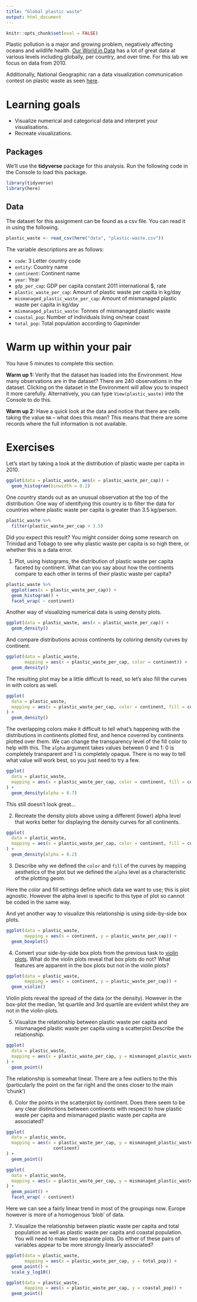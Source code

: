 ```yaml
---
title: "Global plastic waste"
output: html_document
---
```


```r
knitr::opts_chunk$set(eval = FALSE)
```

Plastic pollution is a major and growing problem, negatively affecting oceans and wildlife health. [Our World in Data](https://ourworldindata.org/plastic-pollution) has a lot of great data at various levels including globally, per country, and over time. For this lab we focus on data from 2010.

Additionally, National Geographic ran a data visualization communication contest on plastic waste as seen [here](https://www.nationalgeographic.org/funding-opportunities/innovation-challenges/plastic/dataviz/).

# Learning goals

-   Visualize numerical and categorical data and interpret your visualisations.
-   Recreate visualizations.

## Packages

We'll use the **tidyverse** package for this analysis. Run the following code in the Console to load this package.

```r
library(tidyverse)
library(here)
```

## Data

The dataset for this assignment can be found as a csv file. You can read it in using the following.

```r
plastic_waste <- read_csv(here("data", "plastic-waste.csv"))
```

The variable descriptions are as follows:

-   `code`: 3 Letter country code
-   `entity`: Country name
-   `continent`: Continent name
-   `year`: Year
-   `gdp_per_cap`: GDP per capita constant 2011 international \$, rate
-   `plastic_waste_per_cap`: Amount of plastic waste per capita in kg/day
-   `mismanaged_plastic_waste_per_cap`: Amount of mismanaged plastic waste per capita in kg/day
-   `mismanaged_plastic_waste`: Tonnes of mismanaged plastic waste
-   `coastal_pop`: Number of individuals living on/near coast
-   `total_pop`: Total population according to Gapminder

# Warm up within your pair

You have 5 minutes to complete this section.

**Warm up 1:** Verify that the dataset has loaded into the Environment. How many observations are in the dataset? There are 240 observations in the dataset. Clicking on the dataset in the Environment will allow you to inspect it more carefully. Alternatively, you can type `View(plastic_waste)` into the Console to do this.

**Warm up 2:** Have a quick look at the data and notice that there are cells taking the value `NA` -- what does this mean? This means that there are some records where the full information is not available.

# Exercises

Let's start by taking a look at the distribution of plastic waste per capita in 2010.

```r
ggplot(data = plastic_waste, aes(x = plastic_waste_per_cap)) +
  geom_histogram(binwidth = 0.2)
```

One country stands out as an unusual observation at the top of the distribution. One way of identifying this country is to filter the data for countries where plastic waste per capita is greater than 3.5 kg/person.

```r
plastic_waste %>%
  filter(plastic_waste_per_cap > 3.5)
```

Did you expect this result? You might consider doing some research on Trinidad and Tobago to see why plastic waste per capita is so high there, or whether this is a data error.

1.  Plot, using histograms, the distribution of plastic waste per capita faceted by continent. What can you say about how the continents compare to each other in terms of their plastic waste per capita?

```r
plastic_waste %>%
  ggplot(aes(x = plastic_waste_per_cap)) +
  geom_histogram() +
  facet_wrap( ~ continent)
```

Another way of visualizing numerical data is using density plots.

```r
ggplot(data = plastic_waste, aes(x = plastic_waste_per_cap)) +
  geom_density()
```

And compare distributions across continents by coloring density curves by continent.

```r
ggplot(data = plastic_waste,
       mapping = aes(x = plastic_waste_per_cap, color = continent)) +
  geom_density()
```

The resulting plot may be a little difficult to read, so let's also fill the curves in with colors as well.

```r
ggplot(
  data = plastic_waste,
  mapping = aes(x = plastic_waste_per_cap, color = continent, fill = continent)
) +
  geom_density()
```

The overlapping colors make it difficult to tell what's happening with the distributions in continents plotted first, and hence coverred by continents plotted over them. We can change the transparency level of the fill color to help with this. The `alpha` argument takes values between 0 and 1: 0 is completely transparent and 1 is completely opaque. There is no way to tell what value will work best, so you just need to try a few.

```r
ggplot(
  data = plastic_waste,
  mapping = aes(x = plastic_waste_per_cap, color = continent, fill = continent)
) +
  geom_density(alpha = 0.7)
```

This still doesn't look great...

2.  Recreate the density plots above using a different (lower) alpha level that works better for displaying the density curves for all continents.

```r
ggplot(
  data = plastic_waste,
  mapping = aes(x = plastic_waste_per_cap, color = continent, fill = continent)
) +
  geom_density(alpha = 0.2)
```

3.  Describe why we defined the `color` and `fill` of the curves by mapping aesthetics of the plot but we defined the `alpha` level as a characteristic of the plotting geom.

Here the color and fill settings define which data we want to use; this is plot agnostic. However the alpha level is specific to this type of plot so cannot be coded in the same way.

And yet another way to visualize this relationship is using side-by-side box plots.

```r
ggplot(data = plastic_waste,
       mapping = aes(x = continent, y = plastic_waste_per_cap)) +
  geom_boxplot()
```

4.  Convert your side-by-side box plots from the previous task to [violin plots](http://ggplot2.tidyverse.org/reference/geom_violin.html). What do the violin plots reveal that box plots do not? What features are apparent in the box plots but not in the violin plots?

```r
ggplot(data = plastic_waste,
       mapping = aes(x = continent, y = plastic_waste_per_cap)) +
  geom_violin()
```

Violin plots reveal the spread of the data (or the density). However in the box-plot the median, 1st quartile and 3rd quartile are evident whilst they are not in the violin-plots.

5.  Visualize the relationship between plastic waste per capita and mismanaged plastic waste per capita using a scatterplot.Describe the relationship.

```r
ggplot(
  data = plastic_waste,
  mapping = aes(x = plastic_waste_per_cap, y = mismanaged_plastic_waste_per_cap)
) +
  geom_point()
```

The relationship is somewhat linear. There are a few outliers to the this (particularly the point on the far right and the ones closer to the main 'chunk')

6.  Color the points in the scatterplot by continent. Does there seem to be any clear distinctions between continents with respect to how plastic waste per capita and mismanaged plastic waste per capita are associated?

```r
ggplot(
  data = plastic_waste,
  mapping = aes(x = plastic_waste_per_cap, y = mismanaged_plastic_waste_per_cap, color =
                  continent)
) +
  geom_point()
```

```r
ggplot(
  data = plastic_waste,
  mapping = aes(x = plastic_waste_per_cap, y = mismanaged_plastic_waste_per_cap)
) +
  geom_point() +
  facet_wrap( ~ continent)
```

Here we can see a fairly linear trend in most of the groupings now. Europe however is more of a homogenous 'blob' of data.

7.  Visualize the relationship between plastic waste per capita and total population as well as plastic waste per capita and coastal population. You will need to make two separate plots. Do either of these pairs of variables appear to be more strongly linearly associated?

```r
ggplot(data = plastic_waste,
       mapping = aes(x = plastic_waste_per_cap, y = total_pop)) +
  geom_point() +
  scale_y_log10()
```

```r
ggplot(data = plastic_waste,
       mapping = aes(x = plastic_waste_per_cap, y = coastal_pop)) +
  geom_point()
```
